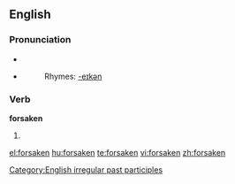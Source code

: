 ==English==

===Pronunciation===
*{{IPA|/'foɻseɪkən/}}
*{{audio|en-us-forsaken.ogg|Audio (US)}}
*:Rhymes: [[Rhymes:English:-eɪkən|-eɪkən]]

===Verb===
'''forsaken'''
# {{past participle of|[[forsake]]}}

[[Category:English irregular past participles]]

[[el:forsaken]]
[[hu:forsaken]]
[[te:forsaken]]
[[vi:forsaken]]
[[zh:forsaken]]